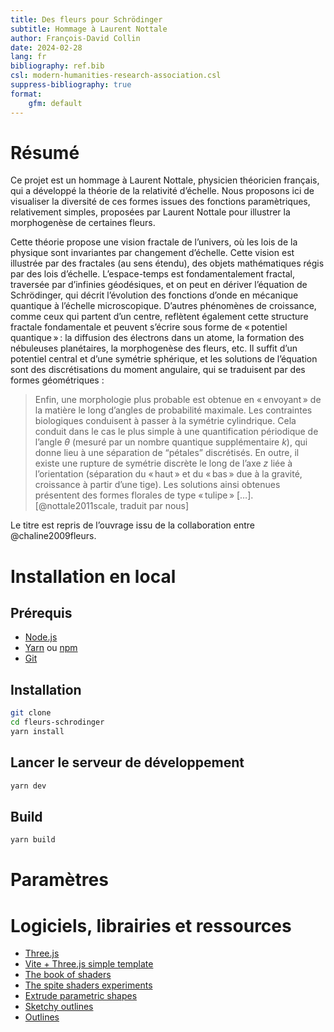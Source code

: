 ```yaml
---
title: Des fleurs pour Schrödinger
subtitle: Hommage à Laurent Nottale
author: François-David Collin
date: 2024-02-28
lang: fr
bibliography: ref.bib
csl: modern-humanities-research-association.csl
suppress-bibliography: true
format:
    gfm: default
---
```

# Résumé

Ce projet est un hommage à Laurent Nottale, physicien théoricien français, qui a développé la théorie de la relativité d’échelle. 
Nous proposons ici de visualiser la diversité de ces formes issues des fonctions paramètriques, relativement simples, proposées par Laurent Nottale pour illustrer la morphogenèse de certaines fleurs. 

Cette théorie propose une vision fractale de l'univers, où les lois de la physique sont invariantes par changement d'échelle. Cette vision est illustrée par des fractales (au sens étendu), des objets mathématiques régis par des lois d’échelle. L’espace-temps est fondamentalement fractal, traversée par d’infinies géodésiques, et on peut en dériver l’équation de Schrödinger, qui décrit l’évolution des fonctions d’onde en mécanique quantique à l’échelle microscopique. D’autres phénomènes de croissance, comme ceux qui partent d’un centre, reflètent également cette structure fractale fondamentale et peuvent s’écrire sous forme de « potentiel quantique » : la diffusion des électrons dans un atome, la formation des nébuleuses planétaires, la morphogenèse des fleurs, etc. Il suffit d’un potentiel central et d’une symétrie sphérique, et les solutions de l’équation sont des discrétisations du moment angulaire, qui se traduisent par des formes géométriques :

> Enfin, une morphologie plus probable est obtenue en « envoyant » de la matière le long d'angles de probabilité maximale. Les contraintes biologiques conduisent à passer à la symétrie cylindrique. Cela conduit dans le cas le plus simple à une quantification périodique de l'angle $θ$ (mesuré par un nombre quantique supplémentaire $k$), qui donne lieu à une séparation de "pétales" discrétisés. En outre, il existe une rupture de symétrie discrète le long de l'axe $z$ liée à l'orientation (séparation du « haut » et du « bas » due à la gravité, croissance à partir d'une tige). Les solutions ainsi obtenues présentent des formes florales de type « tulipe » [...].
[@nottale2011scale, traduit par nous]

Le titre est repris de l’ouvrage issu de la collaboration entre @chaline2009fleurs.



# Installation en local

## Prérequis

- [Node.js](https://nodejs.org/en/)
- [Yarn](https://yarnpkg.com/) ou [npm](https://www.npmjs.com/)
- [Git](https://git-scm.com/)

  
## Installation

```bash
git clone
cd fleurs-schrodinger
yarn install
```

## Lancer le serveur de développement

```bash
yarn dev
```

## Build

```bash
yarn build
```


# Paramètres


# Logiciels, librairies et ressources

- [Three.js](https://threejs.org/)
- [Vite + Three.js simple template](https://github.com/mayacoda/simple-threejs-typescript-starter)
- [The book of shaders](https://thebookofshaders.com/)
- [The spite shaders experiments](https://spite.github.io/sketch/)
- [Extrude parametric shapes](https://stackoverflow.com/questions/48926967/threejs-extrude-parametricgeometry)
- [Sketchy outlines](https://tympanus.net/codrops/2022/11/29/sketchy-pencil-effect-with-three-js-post-processing/)
- [Outlines](https://omar-shehata.medium.com/how-to-render-outlines-in-webgl-8253c14724f9)


